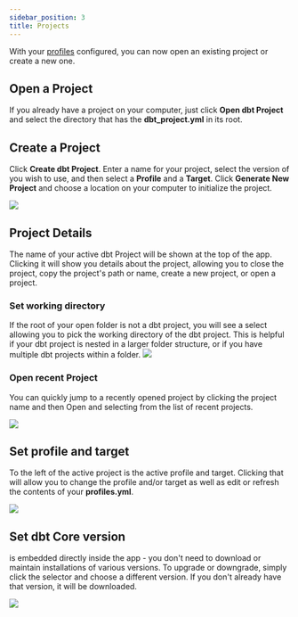 ```yaml
---
sidebar_position: 3
title: Projects
---
```





With your [profiles](/profiles) configured, you can now open an existing <DbtCoreR /> project or create a new one.


## Open a Project
If you already have a <DbtCoreR /> project on your computer, just click **Open dbt Project** and select the directory that has the **dbt_project.yml** in its root.


## Create a Project

Click **Create dbt Project**. Enter a name for your project, select the version of <DbtCoreR /> you wish to use, and then select a **Profile** and a **Target**. Click **Generate New Project** and choose a location on your computer to initialize the project.

<img src="/product/create-new-project.png"></img>


## Project Details

The name of your active dbt Project will be shown at the top of the app. Clicking it will show you details about the project, allowing you to close the project, copy the project's path or name, create a new project, or open a project.

### Set working directory

If the root of your open folder is not a dbt project, you will see a select allowing you to pick the working directory of the dbt project. This is helpful if your dbt project is nested in a larger folder structure, or if you have multiple dbt projects within a folder. 
<img src="/product/set-working-directory.png"></img>

### Open recent Project
You can quickly jump to a recently opened project by clicking the project name and then Open and selecting from the list of recent projects.

<img src="/product/open-recent-project.png"></img>

## Set profile and target
To the left of the active project is the active profile and target. Clicking that will allow you to change the profile and/or target as well as edit or refresh the contents of your **profiles.yml**.

<img src="/product/profile-and-target-selection.png"></img>


## Set dbt Core version

<DbtCoreR /> is embedded directly inside the app - you don't need to download or maintain installations of various versions. To upgrade or downgrade, simply click the selector and choose a different version. If you don't already have that version, it will be downloaded.

<img src="/product/dbt-version-selection.png"></img>